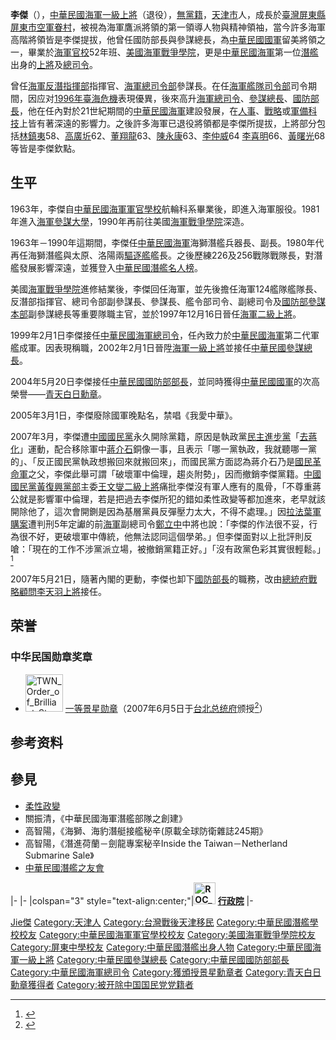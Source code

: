 {{Otheruses|李杰}}
{{Infobox_officeholder
| name = 李傑
| image name =201611221831 452561 Admiral (ROCN) Lee Jye 海軍總司令李傑上將.png
| caption = 
| width = 240px
| Sex = 男 
| period = 
| order = {{flagicon image|ROC Ministry of National Defense Flag.svg}} [[中華民國|中華民國]]第24任[[中華民國國防部|國防部]][[中華民國國防部部長|部長]]兼任[[行政院|行政院]][[政務委員_(中華民國)|政務委員]]
| president = [[陳水扁|陳水扁]]
| premierroc    = [[游錫堃|游錫堃]]{{to}}[[謝長廷|謝長廷]]{{to}}[[蘇貞昌|蘇貞昌]]
| term_start = 2004年5月20日
| term_end = 2007年5月20日
| predecessor = [[湯曜明|湯曜明]]
| successor = [[李天羽|李天羽]]
| order2 = {{flagicon image|ROC General Chief of Staff of the Ministry of National Defense Flag.svg}} 第18任[[國防部參謀本部|參謀總長]]
| president2    = 陳水扁
| term_start2 = 2002年2月1日
| term_end2 = 2004年5月19日
| predecessor2 = [[湯曜明|湯曜明]]（[[中華民國陸軍|陸軍]]）
| successor2 = [[李天羽|李天羽]]（[[中華民國空軍|空軍]]）
| order3 = {{flagicon image|ROC Commanding General of Navy Flag.svg}} 第15任[[中華民國海軍司令|海軍總司令]]
| term_start3 = 1999年2月1日
| term_end3 = 2002年1月31日
| predecessor3 = [[伍世文|伍世文]]44
| successor3 = [[苗永慶|苗永慶]]53
| order4 = {{flagicon image|海軍艦隊指揮部部徽.jpg}} 第21任[[海軍艦隊司令部|海軍艦隊司令部]]司令
| term_start4 = 1995年8月1日
| term_end4 = 1996年7月31日
| predecessor4 = [[徐忠國|徐忠國]]48
| successor4 = 苗永慶53
| order5 = {{flagicon image|ROC Commanding General of Navy Flag.svg}} [[國防部海軍司令部|海軍總司令部]]參謀長
| term_start5 = 1994年10月1日
| term_end5 = 1995年7月31日
| predecessor5 = [[周鏡宏|周鏡宏]]49
| successor5 = 苗永慶53
| date of birth = {{Birth date and age|1940|6|6}}
| place of birth = {{ROC|天津市}}
| nationality = {{ROC}}
| party = {{Nonp}}<br>（2007－至今）
| otherparty = {{KMT}}<br>（1958－2007）
|allegiance = {{ROC}}
|branch = {{ROCN}}
|rank = {{flagicon image|ROCN Senior Admiral's Flag.svg}} [[大將#中華民國|一級上將]] 
|serviceyears = 1963年－2004年
| educate = 
*海軍軍官學校(52年班)畢業<br><span style="color: blue;">（1963年）</span>
*三軍大學海軍指揮參謀學院<br><span style="color: blue;">（1981年）</span>
*美國海軍戰爭學院函授班畢業<br><span style="color: blue;">（1994年）</span>
| past = 
*海軍洛陽艦艦長
*海軍泰山艦艦長
*海軍驅逐隊艦隊長
*二五六潛艦戰隊長
*海軍反潛作戰發展指揮部指揮官<br><span style="color: blue;">（1993年－）</span>
*海軍總司令部參謀長<br><span style="color: blue;">（1994年1月－1995年8月）</span>
*海軍艦隊司令部司令<br><span style="color: blue;">（1995年8月－1996年8月1日）</span>
*海軍總司令部副總司令<br><span style="color: blue;">（1996年8月1日－1997年4月16日）</span>
*國防部副參謀總長<br><span style="color: blue;">（1997年4月16日－1999年2月1日）</span>
*海軍總司令部總司令<br><span style="color: blue;">（1999年2月1日－2002年1月25日）</span>
*國防部參謀總長<br><span style="color: blue;">（2002年2月1日－2004年5月19日）</span>
*國防部部長<br><span style="color: blue;">（2004年5月20日－2007年5月19日）</span>
}}
'''李傑'''（{{bd|1940年|6月6日|catIdx=L李}}），[[中華民國海軍|中華民國海軍]][[一級上將|一級上將]]（退役），[[無黨籍|無黨籍]]，[[天津市_(中華民國)|天津市]]人，成長於[[臺灣|臺灣]][[屏東縣|屏東縣]][[屏東市|屏東市]][[中華民國空軍|空軍]][[眷村|眷村]]，被視為海軍鷹派將領的第一領導人物與精神領袖，當今許多海軍高階將領皆是李傑提拔，他曾任國防部長與參謀總長，為[[中華民國國軍|中華民國國軍]]留美將領之一，畢業於[[海軍官校|海軍官校]]52年班、[[美國海軍戰爭學院|美國海軍戰爭學院]]，更是[[中華民國海軍|中華民國海軍]]第一位[[潛艦|潛艦]]出身的[[上將|上將]]及[[中華民國海軍司令|總司令]]。

曾任[[中華民國潛艦|海軍反潛指揮部]]指揮官、[[國防部海軍司令部|海軍總司令部]]參謀長。在任[[海軍艦隊司令部|海軍艦隊司令部]]司令期間，因应对[[1996年臺海危機|1996年臺海危機]]表現優異，後來高升[[中華民國海軍司令|海軍總司令]]、[[中華民國參謀總長|參謀總長]]、[[中華民國國防部部長|國防部長]]，他在任內對於21世紀期間的[[中華民國海軍|中華民國海軍]]建設發展，在[[人事|人事]]、[[戰略|戰略]]或[[軍備|軍備]][[科技|科技]]上皆有著深遠的影響力。之後許多海軍已退役將領都是李傑所提拔，上將部分包括[[林鎮夷|林鎮夷]]58、[[高廣圻|高廣圻]]62、[[董翔龍|董翔龍]]63、[[陳永康_(臺灣軍事將領)|陳永康]]63、[[李仲威|李仲威]]64 [[李喜明|李喜明]]66、[[黃曙光|黃曙光]]68等皆是李傑欽點。

==生平==
1963年，李傑自[[中華民國海軍軍官學校|中華民國海軍軍官學校]]航輪科系畢業後，即進入海軍服役。1981年進入[[海軍參謀大學|海軍參謀大學]]，1990年再前往美國[[海軍戰爭學院|海軍戰爭學院]]深造。

1963年－1990年這期間，李傑任[[中華民國海軍|中華民國海軍]]海獅潛艦兵器長、副長。1980年代再任海獅潛艦與太原、洛陽兩[[驅逐艦|驅逐艦]]艦長。之後歷練226及256戰隊戰隊長，對潛艦發展影響深遠，並獲登入[[中華民國潛艦名人榜|中華民國潛艦名人榜]]。

美國[[海軍戰爭學院|海軍戰爭學院]]進修結業後，李傑回任海軍，並先後擔任海軍124艦隊艦隊長、反潛部指揮官、總司令部副參謀長、參謀長、艦令部司令、副總司令及[[國防部參謀本部|國防部參謀本部]]副參謀總長等重要隊職主官，並於1997年12月16日晉任[[海軍|海軍]][[二級上將|二級上將]]。

1999年2月1日李傑接任[[中華民國海軍司令|中華民國海軍總司令]]，任內致力於[[中華民國海軍|中華民國海軍]]第二代軍艦成軍。因表現稱職，2002年2月1日晉陞[[海軍|海軍]][[一級上將|一級上將]]並接任[[中華民國參謀總長|中華民國參謀總長]]。

2004年5月20日李傑接任[[中華民國國防部部長|中華民國國防部部長]]，並同時獲得[[中華民國國軍|中華民國國軍]]的次高榮譽——[[青天白日勳章|青天白日勳章]]。

2005年3月1日，李傑廢除國軍晚點名，禁唱《我愛中華》。

2007年3月，李傑遭[[中國國民黨|中國國民黨]]永久開除黨籍，原因是執政黨[[民主進步黨|民主進步黨]]「[[去蔣化|去蔣化]]」運動，配合移除軍中[[蔣介石|蔣介石]]銅像一事，且表示「哪一黨執政，我就聽哪一黨的」、「反正國民黨執政想搬回來就搬回來」，而國民黨方面認為蔣介石乃是[[國民革命軍|國民革命軍]]之父，李傑此舉可謂「破壞軍中倫理，趨炎附勢」，因而撤銷李傑黨籍。[[中國國民黨|中國國民黨]][[黃復興黨部|黃復興黨部]]主委[[王文燮|王文燮]][[二級上將|二級上將]]痛批李傑沒有軍人應有的風骨，「不尊重蔣公就是影響軍中倫理，若是把過去李傑所犯的錯如柔性政變等都加進來，老早就該開除他了，這次會開鍘是因為基層黨員反彈壓力太大，不得不處理。」因[[拉法葉軍購案|拉法葉軍購案]]遭判刑5年定讞的前[[中華民國海軍|海軍]]副總司令[[拉法葉軍購案|鄭立中]]中將也說：「李傑的作法很不妥，行為很不好，更破壞軍中傳統，他無法認同這個學弟。」但李傑面對以上批評則反嗆：「現在的工作不涉黨派立場，被撤銷黨籍正好。」「沒有政黨色彩其實很輕鬆。」<ref>{{Cite web |url=http://www.epochtimes.com/b5/7/3/10/n1641292.htm |title=蔣中正銅像爭議 李傑被撤國民黨籍 |access-date=2017-01-18 |archive-date=2019-12-28 |archive-url=https://web.archive.org/web/20191228112830/http://www.epochtimes.com/b5/7/3/10/n1641292.htm |dead-url=no }}</ref>

2007年5月21日，隨著內閣的更動，李傑也卸下[[國防部長|國防部長]]的職務，改由[[總統府戰略顧問|總統府戰略顧問]][[李天羽|李天羽]][[上將|上將]]接任。

==荣誉==
===中华民国勋章奖章===
* [[File:TWN_Order_of_Brilliant_Star_1Class_BAR.svg|60px]] [[景星勋章|一等景星勋章]]（2007年6月5日于[[台北市|台北]][[总统府_(台湾)|总统府]]颁授<ref>{{cite web |url=https://www.president.gov.tw/NEWS/11357 |title=總統授勳給前行政院長蘇貞昌、前國防部長李傑及前行政院秘書長劉玉山 |publisher=中华民国总统府 |date=2007-06-05 |accessdate=2021-08-25 |archive-date=2021-11-07 |archive-url=https://web.archive.org/web/20211107145528/https://www.president.gov.tw/NEWS/11357 |dead-url=no }}</ref>）

== 参考资料 ==
{{reflist|2}}

== 參見 ==
*[[柔性政變|柔性政變]]
*關振清，《中華民國海軍潛艦部隊之創建》
*高智陽，《海獅、海豹潛艇接艦秘辛(原載全球防衛雜誌245期》
*高智陽，《潛進荷蘭－劍龍專案秘辛Inside the Taiwan－Netherland Submarine Sale》
*[[中華民國潛艦之友會|中華民國潛艦之友會]]
{{start box}}
{{s-mil}}
{{s-before|[[伍世文|伍世文]]}}
{{s-title|[[中華民國海軍司令|海軍總司令]]<br><small>第十五任<br>1999年2月1日－2002年2月1日}}
{{s-after|[[苗永慶|苗永慶]]}}
|-
{{s-before|[[湯曜明|湯曜明]]}}
{{s-title|[[中華民國參謀總長|參謀總長]]<br><small>第十八任<br>2002年2月1日－2004年5月20日}}
{{s-after|[[李天羽|李天羽]]}}
{{s-gov|roc}}
|-
|colspan="3" style="text-align:center;"|'''[[File:ROC_Executive_Yuan_Logo.svg|35px]] [[行政院|行政院]]'''
|-
{{s-before|[[湯曜明|湯曜明]]}}
{{s-title|[[中華民國國防部部長|國防部部長]]<br><small>第二十四任<br>2004年5月20日－2007年5月21日}}
{{s-after|[[李天羽|李天羽]]}}
{{end box}}

{{中華民國一級上將}}
{{中華民國國防部部長}}
{{中華民國參謀總長}}
{{中華民國海軍司令}}

{{Authority control}}
{{DEFAULTSORT:Li李}}
[[Category:李姓|Jie傑]]
[[Category:天津人|Category:天津人]]
[[Category:台灣戰後天津移民|Category:台灣戰後天津移民]]
[[Category:中華民國潛艦學校校友|Category:中華民國潛艦學校校友]]
[[Category:中華民國海軍軍官學校校友|Category:中華民國海軍軍官學校校友]]
[[Category:美國海軍戰爭學院校友|Category:美國海軍戰爭學院校友]]
[[Category:屏東中學校友|Category:屏東中學校友]]
[[Category:中華民國潛艦出身人物|Category:中華民國潛艦出身人物]]
[[Category:中華民國海軍一級上將|Category:中華民國海軍一級上將]]
[[Category:中華民國參謀總長|Category:中華民國參謀總長]]
[[Category:中華民國國防部部長|Category:中華民國國防部部長]]
[[Category:中華民國海軍總司令|Category:中華民國海軍總司令]]
[[Category:獲頒授景星勳章者|Category:獲頒授景星勳章者]]
[[Category:青天白日勳章獲得者|Category:青天白日勳章獲得者]]
[[Category:被开除中国国民党党籍者|Category:被开除中国国民党党籍者]]